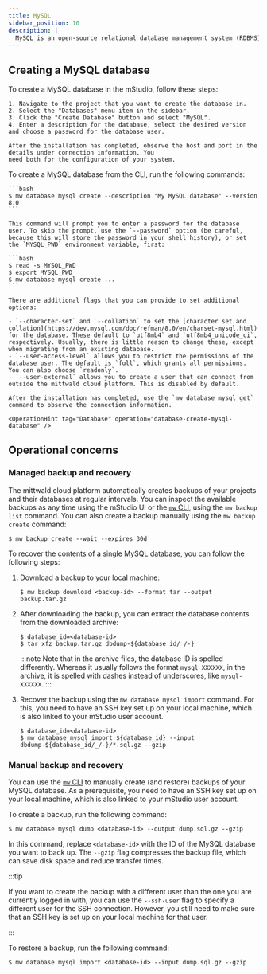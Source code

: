 ```yaml
---
title: MySQL
sidebar_position: 10
description: |
  MySQL is an open-source relational database management system (RDBMS). It is a popular choice for web applications and is often used in combination with PHP. This guide will help you get started with MySQL on your mittwald space.
---
```



## Creating a MySQL database

<Tabs groupId="access-mode">
  <TabItem value="gui" label="mStudio UI">
    To create a MySQL database in the mStudio, follow these steps:

    1. Navigate to the project that you want to create the database in.
    2. Select the "Databases" menu item in the sidebar.
    3. Click the "Create Database" button and select "MySQL".
    4. Enter a description for the database, select the desired version and choose a password for the database user.

    After the installation has completed, observe the host and port in the details under connection information. You
    need both for the configuration of your system.

  </TabItem>
  <TabItem value="cli" label="CLI">
    To create a MySQL database from the CLI, run the following commands:

    ```bash
    $ mw database mysql create --description "My MySQL database" --version 8.0
    ```

    This command will prompt you to enter a password for the database user. To skip the prompt, use the `--password` option (be careful, because this will store the password in your shell history), or set the `MYSQL_PWD` environment variable, first:

    ```bash
    $ read -s MYSQL_PWD
    $ export MYSQL_PWD
    $ mw database mysql create ...
    ```

    There are additional flags that you can provide to set additional options:

    - `--character-set` and `--collation` to set the [character set and collation](https://dev.mysql.com/doc/refman/8.0/en/charset-mysql.html) for the database. These default to `utf8mb4` and `utf8mb4_unicode_ci`, respectively. Usually, there is little reason to change these, except when migrating from an existing database.
    - `--user-access-level` allows you to restrict the permissions of the database user. The default is `full`, which grants all permissions. You can also choose `readonly`.
    - `--user-external` allows you to create a user that can connect from outside the mittwald cloud platform. This is disabled by default.

    After the installation has completed, use the `mw database mysql get` command to observe the connection information.

  </TabItem>
  <TabItem value="api" label="API">

    <OperationHint tag="Database" operation="database-create-mysql-database" />

  </TabItem>
</Tabs>

## Operational concerns

### Managed backup and recovery

The mittwald cloud platform automatically creates backups of your projects and their databases at regular intervals. You can inspect the available backups as any time using the mStudio UI or the [`mw` CLI][cli], using the `mw backup list` command. You can also create a backup manually using the `mw backup create` command:

```shellsession title="Local shell session"
$ mw backup create --wait --expires 30d
```

To recover the contents of a single MySQL database, you can follow the following steps:

1. Download a backup to your local machine:

   ```shellsession title="Local shell session"
   $ mw backup download <backup-id> --format tar --output backup.tar.gz
   ```

2. After downloading the backup, you can extract the database contents from the downloaded archive:

   ```shellsession title="Local shell session"
   $ database_id=<database-id>
   $ tar xfz backup.tar.gz dbdump-${database_id/_/-}
   ```

   :::note Note that in the archive files, the database ID is spelled differently. Whereas it usually follows the format `mysql_XXXXXX`, in the archive, it is spelled with dashes instead of underscores, like `mysql-XXXXXX`. :::

3. Recover the backup using the `mw database mysql import` command. For this, you need to have an SSH key set up on your local machine, which is also linked to your mStudio user account.

   ```shellsession title="Local shell session"
   $ database_id=<database-id>
   $ mw database mysql import ${database_id} --input dbdump-${database_id/_/-}/*.sql.gz --gzip
   ```

### Manual backup and recovery

You can use the [`mw` CLI][cli] to manually create (and restore) backups of your MySQL database. As a prerequisite, you need to have an SSH key set up on your local machine, which is also linked to your mStudio user account.

To create a backup, run the following command:

```shellsession title="Local shell session"
$ mw database mysql dump <database-id> --output dump.sql.gz --gzip
```

In this command, replace `<database-id>` with the ID of the MySQL database you want to back up. The `--gzip` flag compresses the backup file, which can save disk space and reduce transfer times.

:::tip

If you want to create the backup with a different user than the one you are currently logged in with, you can use the `--ssh-user` flag to specify a different user for the SSH connection. However, you still need to make sure that an SSH key is set up on your local machine for that user.

:::

To restore a backup, run the following command:

```shellsession title="Local shell session"
$ mw database mysql import <database-id> --input dump.sql.gz --gzip
```

[cli]: /docs/v2/api/sdks/cli
